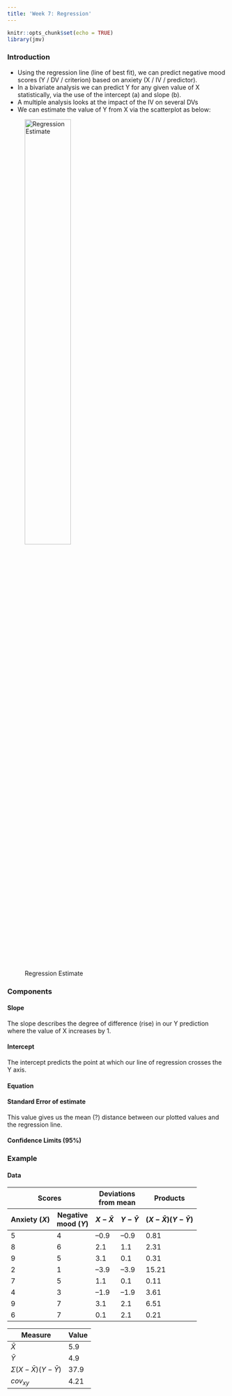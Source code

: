 ```yaml
---
title: 'Week 7: Regression'
---
```


```r
knitr::opts_chunk$set(echo = TRUE)
library(jmv)
```

### Introduction {.well}

-   Using the regression line (line of best fit), we can predict negative mood scores (Y / DV / criterion) based on anxiety (X / IV / predictor).
-   In a bivariate analysis we can predict Y for any given value of X statistically, via the use of the intercept (a) and slope (b).
-   A multiple analysis looks at the impact of the IV on several DVs
-   We can estimate the value of Y from X via the scatterplot as below:

![Regression Estimate](Images/RegEst.png){width=50%}

### Components {.well}

#### Slope

The slope describes the degree of difference (rise) in our Y prediction where the value of X increases by 1.

\begin{align}
  b &= \frac{cov_{XY}}{s_X^2}
\end{align}

#### Intercept

The intercept predicts the point at which our line of regression crosses the Y axis.

\begin{align}
  a &= \bar{Y} - b\bar{X}
\end{align}

#### Equation

\begin{align}
  \hat{Y} = bX + a
\end{align}

#### Standard Error of estimate

This value gives us the mean (?) distance between our plotted values and the regression line.

\begin{align}
  S_{Y.X} = S_Y\sqrt{(1-r^2)}
\end{align}

#### Confidence Limits (95%)

\begin{align}
  CI_Y = \hat{Y} \pm (t_{a/2})(S_{Y.X})
\end{align}

### Example {.well}

#### Data

<table class="table table-hover">
  <thead>
    <tr scope="row">
      <th scope="col" colspan="2">Scores</th>
      <th scope="col" colspan="2">Deviations<BR>from mean</th>
      <th scope="col">Products</th>
    </tr>
    <tr scope="row">
      <th scope="col">Anxiety (*X*)</th>
      <th scope="col">Negative<BR>mood (*Y*)</th>
      <th scope="col">$X - \bar{X}$</th>
      <th scope="col">$Y - \bar{Y}$</th>
      <th scope="col">$(X-\bar{X})(Y-\bar{Y})$</th>
    </tr>
  </thead>
  <tbody>
    <tr scope="row">
      <td>5</td>
      <td>4</td>
      <td>–0.9</td>
      <td>–0.9</td>
      <td>0.81</td>
    </tr>
    <tr scope="row">
        <td>8</td>
        <td>6</td>
        <td>2.1</td>
        <td>1.1</td>
        <td>2.31</td>
    </tr>
    <tr scope="row">
      <td>9</td>
      <td>5</td>
      <td>3.1</td>
      <td>0.1</td>
      <td>0.31</td>
    </tr>
    <tr scope="row">
      <td>2</td>
      <td>1</td>
      <td>–3.9</td>
      <td>–3.9</td>
      <td>15.21</td>
    </tr>
    <tr scope="row">
      <td>7</td>
      <td>5</td>
      <td>1.1</td>
      <td>0.1</td>
      <td>0.11</td>
    </tr>
    <tr scope="row">
      <td>4</td>
      <td>3</td>
      <td>–1.9</td>
      <td>–1.9</td>
      <td>3.61</td>
    </tr>
    <tr scope="row">
      <td>9</td>
      <td>7</td>
      <td>3.1</td>
      <td>2.1</td>
      <td>6.51</td>
    </tr>
    <tr scope="row">
      <td>6</td>
      <td>7</td>
      <td>0.1</td>
      <td>2.1</td>
      <td>0.21</td>
    </tr>
  </tbody>
</table>

<table class="table table-hover">
    <thead>
        <tr scope="row">
            <th scope="col">Measure</th>
            <th scope="col">Value</th>
        </tr>
    </thead>
    <tbody>
        <tr scope="row">
            <td>$\bar{X}$</td>
            <td>5.9</td>
        </tr>
        <tr scope="row">
            <td>$\bar{Y}$</td>
            <td>4.9</td>
        </tr>
        <tr scope="row">
            <td>$\Sigma(X-\bar{X})(Y-\bar{Y})$</td>
            <td>37.9</td>
        </tr>
        <tr scope="row">
            <td>$cov_{xy}$</td>
            <td>4.21</td>
        </tr>
    </tbody>
</table>


